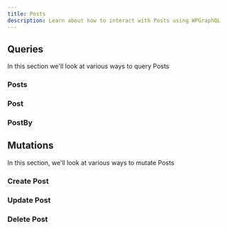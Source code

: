 ```yaml
---
title: Posts
description: Learn about how to interact with Posts using WPGraphQL
---
```


## Queries

In this section we'll look at various ways to query Posts

### Posts

### Post

### PostBy

## Mutations

In this section, we'll look at various ways to mutate Posts

### Create Post

### Update Post

### Delete Post
